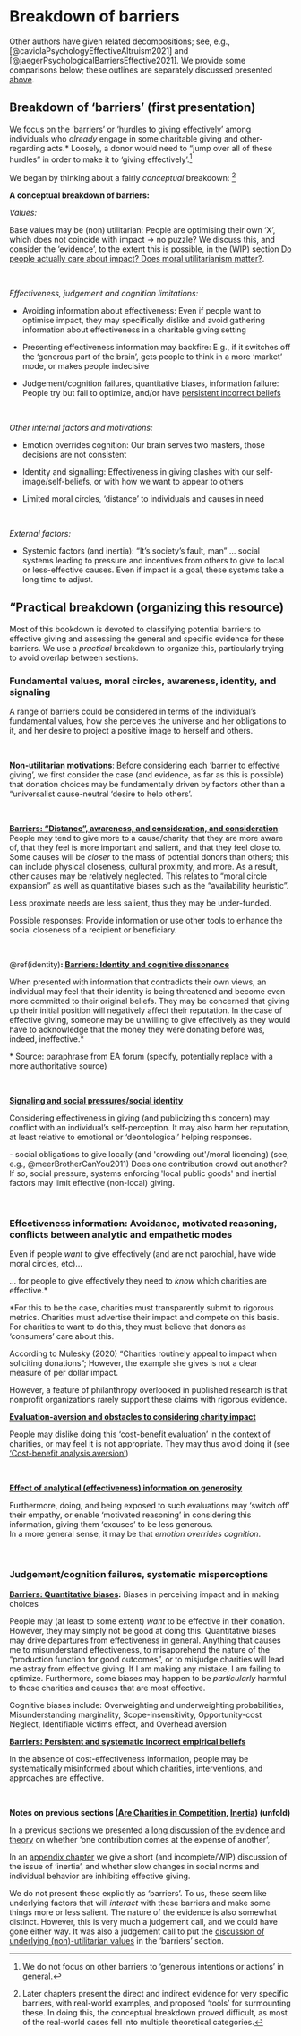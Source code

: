 # Breakdown of barriers {#barriers-breakdown}

::: {.alert .alert-secondary}


Other authors have given related decompositions; see, e.g., [@caviolaPsychologyEffectiveAltruism2021] and [@jaegerPsychologicalBarriersEffective2021]. We provide some comparisons below; these outlines are separately discussed presented [above](#effectiveness-prev-work).


:::

## Breakdown of 'barriers' (first presentation) {#barriers-concept}

We focus on the 'barriers' or 'hurdles to giving effectively' among individuals who *already* engage in some charitable giving and other-regarding acts.\* Loosely, a donor would need to "jump over all of these hurdles" in order to make it to 'giving effectively'.^[We do not focus on other barriers to 'generous intentions or actions' in general.]

<!-- Consider: is there a well-known psychological framework for these sorts of multiple-hurdle choices? -->



We began by thinking about a fairly *conceptual* breakdown:
^[Later chapters present the direct and indirect evidence for very specific barriers, with real-world examples, and proposed 'tools' for surmounting these. In doing this, the conceptual breakdown proved difficult, as most of the real-world cases fell into multiple theoretical categories.]

::: {.alert .alert-secondary}


**A conceptual breakdown of barriers:**


*Values:*

Base values may be (non) utilitarian: People are optimising their own 'X', which does not coincide with impact $\rightarrow$ no puzzle? We discuss this, and consider the 'evidence', to the extent this is possible, in the (WIP) section [Do people actually care about impact? Does moral utilitarianism matter?](#doesimpactmatter).


\

*Effectiveness, judgement and cognition limitations:*


- Avoiding information about effectiveness: Even if people want to optimise impact, they may specifically dislike and avoid gathering information about effectiveness in a charitable giving setting

- Presenting effectiveness information may backfire: E.g., if it switches off the 'generous part of the brain', gets people to think in a more 'market' mode, or makes people indecisive

- Judgement/cognition failures, quantitative biases, information failure: People try but fail to optimize, and/or have [persistent incorrect beliefs](#factual)

\


*Other internal factors and motivations:*

- Emotion overrides cognition: Our brain serves two masters, those decisions are not consistent

- Identity and signalling: Effectiveness in giving clashes with our self-image/self-beliefs, or with how we want to appear to others

- Limited moral circles, 'distance' to individuals and causes in need

\

*External factors:*

- Systemic factors (and inertia): "It's society's fault, man" ... social systems leading to pressure and incentives from others to give to local or less-effective causes. Even if impact is a goal, these systems take a long time to adjust.


:::

## "Practical breakdown (organizing this resource) {#barriers-practical}

Most of this bookdown is devoted to classifying potential barriers to effective giving and assessing the general and specific evidence for these barriers. We use a *practical* breakdown to organize this, particularly trying to avoid overlap between sections.

### Fundamental values, moral circles, awareness, identity, and signaling {.unnumbered}

A range of barriers could be considered in terms of the individual's fundamental values, how she perceives the universe and her obligations to it, and her desire to project a positive image to herself and others.

\

[**Non-utilitarian motivations**](#doesimpactmatter): Before considering each 'barrier to effective giving', we first consider the case (and evidence, as far as this is possible) that donation choices may be fundamentally driven by factors other than a "universalist cause-neutral 'desire to help others'.

\

[**Barriers: "Distance", awareness, and consideration, and consideration**](#aware-distance): People may tend to give more to a cause/charity that they are more aware of, that they feel is more important and salient, and that they feel close to. Some causes will be *closer* to the mass of potential donors than others; this can include physical closeness, cultural proximity, and more. As a result, other causes may be relatively neglected. This relates to "moral circle expansion" as well as quantitative biases such as the "availability heuristic".

Less proximate needs are less salient, thus they may be under-funded.

::: marginnote
Possible responses: Provide information or use other tools to enhance the social closeness of a recipient or beneficiary.
:::

\

\@ref(identity)**: [Barriers: Identity and cognitive dissonance](#identity)**

<!-- (This section needs more definition) -->

When presented with information that contradicts their own views, an individual may feel that their identity is being threatened and become even more committed to their original beliefs. They may be concerned that giving up their initial position will negatively affect their reputation. In the case of effective giving, someone may be unwilling to give effectively as they would have to acknowledge that the money they were donating before was, indeed, ineffective.\*

::: marginnote
\* Source: paraphrase from EA forum (specify, potentially replace with a more authoritative source)
:::

\

[**Signaling and social pressures/social identity**](#social)

Considering effectiveness in giving (and publicizing this concern) may conflict with an individual's self-perception. It may also harm her reputation, at least relative to emotional or 'deontological' helping responses.

<!-- Volunteer experience unlocks emotion and giving -->

```{=html}
-   social obligations to give locally (and 'crowding out'/moral licencing) (see, e.g., @meerBrotherCanYou2011)

Does one contribution crowd out another? If so, social pressure, systems enforcing 'local public goods' and inertial factors may limit effective (non-local) giving.
```
```{=html}
<!-- #TODO: At some point we should make the point that in order for people to give effectively they need to know which charities are effective. For this to be the case, charities must transparently submit to rigorous metrics. Charities must advertise their impact and compete on this basis. For charities to want to do this, they must believe that donors as ‘consumers’ care about this.

According to Mulesky (2020) “Charities routinely appeal to impact when soliciting donations”; However, the example she gives is not a clear measure of per dollar impact.

However, a feature of philanthropy overlooked in published research is that nonprofit organizations rarely, if ever, support these claims with rigorous evidence
-->
```
```{=html}
<!--
(Yoruk, 2016), (Gneezy ea, '14)
yoruk_2016, Gneezy2014  brown_etal_2016, Chhaochharia_Ghosh_08?, Kinsbergen_tolsma_13
-->
```
\

### Effectiveness information: Avoidance, motivated reasoning, conflicts between analytic and empathetic modes {.unnumbered}

Even if people *want* to give effectively (and are not parochial, have wide moral circles, etc)...

... for people to give effectively they need to *know* which charities are effective.\*

::: marginnote
\*For this to be the case, charities must transparently submit to rigorous metrics. Charities must advertise their impact and compete on this basis. For charities to want to do this, they must believe that donors as 'consumers' care about this.

According to Mulesky (2020) "Charities routinely appeal to impact when soliciting donations"; However, the example she gives is not a clear measure of per dollar impact.

However, a feature of philanthropy overlooked in published research is that nonprofit organizations rarely support these claims with rigorous evidence.
:::

[**Evaluation-aversion and obstacles to considering charity impact**](#eval-aversion)

People may dislike doing this 'cost-benefit evaluation' in the context of charities, or may feel it is not appropriate. They may thus avoid doing it (see ['Cost-benefit analysis aversion'](#cba-aversion))

\

[**Effect of analytical (effectiveness) information on generosity**](#analytical-grinch)

Furthermore, doing, and being exposed to such evaluations may 'switch off' their empathy, or enable 'motivated reasoning' in considering this information, giving them 'excuses' to be less generous.\
In a more general sense, it may be that *emotion overrides cognition*.

\

### Judgement/cognition failures, systematic misperceptions {.unnumbered}

[**Barriers: Quantitative biases**](#quant-biases)**:** Biases in perceiving impact and in making choices

People may (at least to some extent) *want* to be effective in their donation. However, they may simply not be good at doing this. Quantitative biases may drive departures from effectiveness in general. Anything that causes me to misunderstand effectiveness, to misapprehend the nature of the "production function for good outcomes", or to misjudge charities will lead me astray from effective giving. If I am making any mistake, I am failing to optimize. Furthermore, some biases may happen to be *particularly* harmful to those charities and causes that are most effective.

::: marginnote
Cognitive biases include: Overweighting and underweighting probabilities, Misunderstanding marginality, Scope-insensitivity, Opportunity-cost Neglect, Identifiable victims effect, and Overhead aversion
:::

[**Barriers: Persistent and systematic incorrect empirical beliefs**](#factual)

In the absence of cost-effectiveness information, people may be systematically misinformed about which charities, interventions, and approaches are effective.

```{=html}
<!-- Responses: De-biasing, etc.

smallSympathyCallousnessImpact2007, gneezyAvoidingOverheadAversion2014, ein2013giving, kogut2005identified, kogut_2005b, Kinsbergen_tolsma_13 -->
```
<!-- (or excuse-driven, motivated reasoning), lack of tangibility (giving to a diffuse cause); Percieved lack of transparency, and perceived corruption overseas -->

```{=html}
<!-- Information about recipients' deservingness, Avoid uncertainties/excuses not to give/mental transactions costs
 (Fong & O, '10), (Exley, '16b) (Andreoni ea, '17), (Dellavigna ea, '12) -->
```
\

**Notes on previous sections ([Are Charities in Competition](#substitution), [Inertia](#inertia)) (unfold)**

::: {.callout-note collapse='true'}
 In a previous sections we presented a [long discussion of the evidence and theory](#substitution) on whether 'one contribution comes at the expense of another',

In an [appendix chapter](#inertia) we give a short (and incomplete/WIP) discussion of the issue of 'inertia', and whether slow changes in social norms and individual behavior are inhibiting effective giving.

We do not present these explicitly as 'barriers'. To us, these seem like underlying factors that will *interact* with these barriers and make some things more or less salient. The nature of the evidence is also somewhat distinct. However, this is very much a judgement call, and we could have gone either way. It was also a judgement call to put the [discussion of underlying (non)-utilitarian values](#are_we_util) in the 'barriers' section.



:::


